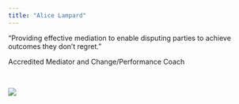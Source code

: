 ```yaml
---
title: "Alice Lampard"
---
```


"Providing effective mediation to enable disputing parties to achieve outcomes they don't regret."

Accredited Mediator and Change/Performance Coach

<br>

![](Profile picture.jpg)

<br>

